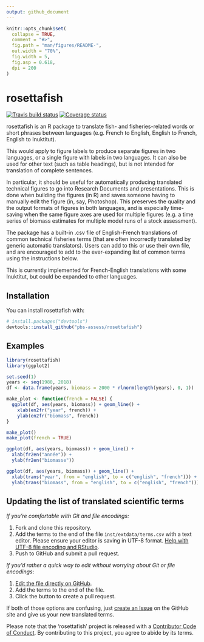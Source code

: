 ```yaml
---
output: github_document
---
```


<!-- README.md is generated from README.Rmd. Please edit that file -->

```r
knitr::opts_chunk$set(
  collapse = TRUE,
  comment = "#>",
  fig.path = "man/figures/README-",
  out.width = "70%",
  fig.width = 5,
  fig.asp = 0.618,
  dpi = 200
)
```

# rosettafish

[![Travis build status](https://travis-ci.org/pbs-assess/rosettafish.svg?branch=master)](https://travis-ci.org/pbs-assess/rosettafish)
 [![Coverage status](https://codecov.io/gh/pbs-assess/rosettafish/branch/master/graph/badge.svg)](https://codecov.io/github/pbs-assess/rosettafish?branch=master)

rosettafish is an R package to translate fish- and fisheries-related words or short phrases between languages (e.g. French to English, English to French, English to Inuktitut).

This would apply to figure labels to produce separate figures in two languages, or a single figure with labels in two languages. It can also be used for other text (such as table headings), but is not intended for translation of complete sentences.

In particular, it should be useful for automatically producing translated technical figures to go into Research Documents and presentations. This is done when building the figures (in R) and saves someone having to manually edit the figure (in, say, Photoshop). This preserves the quality and the output formats of figures in both languages, and is especially time-saving when the same figure axes are used for multiple figures (e.g. a time series of biomass estimates for multiple model runs of a stock assessment).

The package has a built-in .csv file of English-French translations of common technical fisheries terms (that are often incorrectly translated by generic automatic translators). Users can add to this or use their own file, and are encouraged to add to the ever-expanding list of common terms using the instructions below.

This is currently implemented for French-English translations with some Inuktitut, but could be expanded to other languages.

## Installation

You can install rosettafish with:

```r
# install.packages("devtools")
devtools::install_github("pbs-assess/rosettafish")
```

## Examples

```r
library(rosettafish)
library(ggplot2)
```

```r
set.seed(1)
years <- seq(1980, 2018)
df <- data.frame(years, biomass = 2000 * rlnorm(length(years), 0, 1))
```

```r
make_plot <- function(french = FALSE) {
  ggplot(df, aes(years, biomass)) + geom_line() +
    xlab(en2fr("year", french)) +
    ylab(en2fr("biomass", french))
}
```

```r
make_plot()
make_plot(french = TRUE)
```

```r
ggplot(df, aes(years, biomass)) + geom_line() +
  xlab(fr2en("année")) +
  ylab(fr2en("biomasse"))
```

```r
ggplot(df, aes(years, biomass)) + geom_line() +
  xlab(trans("year", from = "english", to = c("english", "french"))) +
  ylab(trans("biomass", from = "english", to = c("english", "french")))
```

## Updating the list of translated scientific terms

*If you're comfortable with Git and file encodings:*

1. Fork and clone this repository.
2. Add the terms to the end of the file `inst/extdata/terms.csv` with a text editor. Please ensure your editor is saving in UTF-8 format. [Help with UTF-8 file encoding and RStudio](https://support.rstudio.com/hc/en-us/articles/200532197-Character-Encoding).
3. Push to GitHub and submit a pull request.

*If you'd rather a quick way to edit without worrying about Git or file encodings*:

1. [Edit the file directly on GitHub](https://github.com/pbs-assess/rosettafish/edit/master/inst/extdata/terms.csv).
2. Add the terms to the end of the file.
3. Click the button to create a pull request.

If both of those options are confusing, just
[create an Issue](https://github.com/pbs-assess/rosettafish/issues/new)
on the GitHub site and give us your new translated terms.

Please note that the ‘rosettafish’ project is released with a
[Contributor Code of Conduct](.github/CODE_OF_CONDUCT.md). By
contributing to this project, you agree to abide by its terms.
